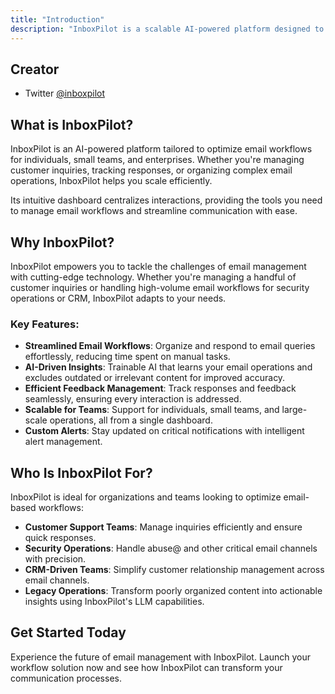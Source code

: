 ```yaml
---
title: "Introduction"
description: "InboxPilot is a scalable AI-powered platform designed to streamline email workflows and enhance communication efficiency. Ideal for teams of all sizes, it transforms email management into an organized, seamless experience."
---
```


## Creator

-   Twitter [@inboxpilot](https://x.com/inboxpilot)

## What is InboxPilot?

InboxPilot is an AI-powered platform tailored to optimize email workflows for individuals, small teams, and enterprises. Whether you're managing customer inquiries, tracking responses, or organizing complex email operations, InboxPilot helps you scale efficiently. 

Its intuitive dashboard centralizes interactions, providing the tools you need to manage email workflows and streamline communication with ease.

## Why InboxPilot?

InboxPilot empowers you to tackle the challenges of email management with cutting-edge technology. Whether you're managing a handful of customer inquiries or handling high-volume email workflows for security operations or CRM, InboxPilot adapts to your needs.

### Key Features:

- **Streamlined Email Workflows**: Organize and respond to email queries effortlessly, reducing time spent on manual tasks.  
- **AI-Driven Insights**: Trainable AI that learns your email operations and excludes outdated or irrelevant content for improved accuracy.  
- **Efficient Feedback Management**: Track responses and feedback seamlessly, ensuring every interaction is addressed.  
- **Scalable for Teams**: Support for individuals, small teams, and large-scale operations, all from a single dashboard.  
- **Custom Alerts**: Stay updated on critical notifications with intelligent alert management.

## Who Is InboxPilot For?

InboxPilot is ideal for organizations and teams looking to optimize email-based workflows:  
- **Customer Support Teams**: Manage inquiries efficiently and ensure quick responses.  
- **Security Operations**: Handle abuse@ and other critical email channels with precision.  
- **CRM-Driven Teams**: Simplify customer relationship management across email channels.  
- **Legacy Operations**: Transform poorly organized content into actionable insights using InboxPilot's LLM capabilities.  

## Get Started Today  

Experience the future of email management with InboxPilot. Launch your workflow solution now and see how InboxPilot can transform your communication processes.  
